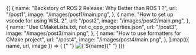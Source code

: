 
<Cards>
  {[
    {
      name: "Backstory of ROS 2 Release: Why Better than ROS 1 ?",
      url: "/post1",
      image: "/images/post1/main.png",
    },
    {
      name: "How to set up vscode for using WSL 2",
      url: "/post2",
      image: "/images/post2/main.png",
    },
    {
      name: "Use CMakeLists.txt, not c_cpp_properties.json",
      url: "/post3",
      image: "/images/post3/main.png",
    },
    {
      name: "How to use formatters for CMake project",
      url: "/post4",
      image: "/images/post4/main.png",
    },
  ].map(({ name, url, image }) => (
    <Card key={name} image arrow target="_blank" title={name} href={url}>
      {" "}
      <img
        src={image}
        alt={`${name} preview`}
        className="object-cover
[aspect-ratio:12/6.3]"
      />{" "}
    </Card>
  ))}
</Cards>
